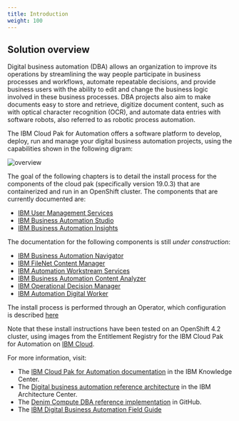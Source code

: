 ```yaml
---
title: Introduction
weight: 100
---
```


## Solution overview 

Digital business automation (DBA) allows an organization to improve its operations by streamlining the way people participate in business processes and workflows, automate repeatable decisions, and provide business users with the ability to edit and change the business logic involved in these business processes. DBA projects also aim to make documents easy to store and retrieve, digitize document content, such as with optical character recognition (OCR), and automate data entries with software robots, also referred to as robotic process automation.

The IBM Cloud Pak for Automation offers a software platform to develop, deploy, run and manage your digital business automation projects, using the capabilities shown in the following digram: 

![overview](/assets/automation/images/cp4a.jpg)

The goal of the following chapters is to detail the install process for the components of the cloud pak (specifically version 19.0.3) that are containerized and run in an OpenShift cluster.
The components that are currently documented are:

- [IBM User Management Services](/automation/install-ums)
- [IBM Business Automation Studio](/automation/install-bas)
- [IBM Business Automation Insights](/automation/install-bai)

The documentation for the following components is still *under construction*:
- [IBM Business Automation Navigator](/automation/install-ban)
- [IBM FileNet Content Manager](/automation/install-ecm)
- [IBM Automation Workstream Services](/automation/install-aws)
- [IBM Business Automation Content Analyzer](/automation/install-aca)
- [IBM Operational Decision Manager](/automation/install-odm)
- [IBM Automation Digital Worker](/automation/install-adw)

The install process is performed through an Operator, which configuration is described [here](/automation/install-operator)

Note that these install instructions have been tested on an OpenShift 4.2 cluster, using images from the Entitlement Registry for the IBM Cloud Pak for Automation on [IBM Cloud](https://cloud.ibm.com/catalog/content/ibm-cp-automation-f8084c28-d609-4a7a-bfb7-569e79cb9e72-global).

For more information, visit:
- The [IBM Cloud Pak for Automation documentation](https://www.ibm.com/support/knowledgecenter/en/SSYHZ8_19.0.x/welcome/kc_welcome_dba_distrib.html) in the IBM Knowledge Center.
- The [Digital business automation reference architecture](https://www.ibm.com/cloud/architecture/architectures/dba-architecture) in the IBM Architecture Center.
- The [Denim Compute DBA reference implementation](https://github.com/ibm-cloud-architecture/denim-compute) in GitHub.
- The [IBM Digital Business Automation Field Guide](https://www.ibm.com/cloud/architecture/content/field-guide/digital-business-automation-field-guide)
